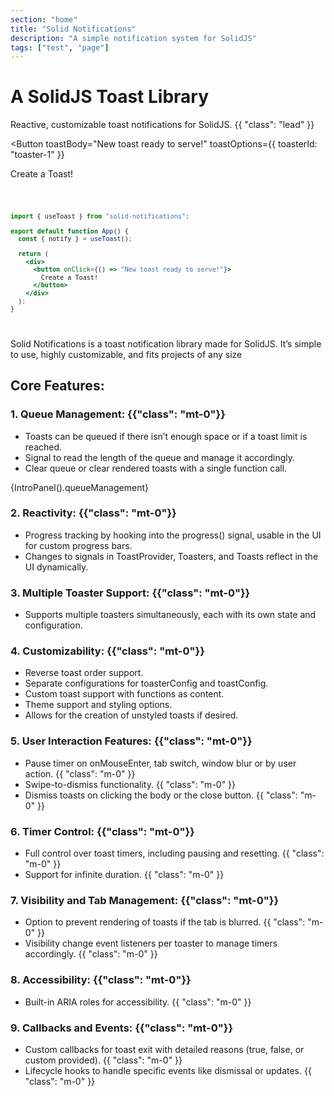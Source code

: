 ```yaml
---
section: "home"
title: "Solid Notifications"
description: "A simple notification system for SolidJS"
tags: ["test", "page"]
---
```



<Title>Home</Title>

# A SolidJS Toast Library

Reactive, customizable toast notifications for SolidJS. {{ "class": "lead" }}

<Button
  toastBody="New toast ready to serve!"
  toastOptions={{ toasterId: "toaster-1" }}
>
  Create a Toast!
</Button>

<Code lang="jsx">

```jsx
import { useToast } from "solid-notifications";

export default function App() {
  const { notify } = useToast();

  return (
    <div>
      <button onClick={() => "New toast ready to serve!"}>
        Create a Toast!
      </button>
    </div>
  );
}
```

</Code>

Solid Notifications is a toast notification library made for SolidJS. It’s simple to use, highly customizable, and fits projects of any size

## Core Features:

### 1. Queue Management: {{"class": "mt-0"}}

- Toasts can be queued if there isn’t enough space or if a toast limit is reached.
- Signal to read the length of the queue and manage it accordingly.
- Clear queue or clear rendered toasts with a single function call.

{IntroPanel().queueManagement}

### 2. Reactivity: {{"class": "mt-0"}}

- Progress tracking by hooking into the progress() signal, usable in the UI for custom progress bars.
- Changes to signals in ToastProvider, Toasters, and Toasts reflect in the UI dynamically.

### 3. Multiple Toaster Support: {{"class": "mt-0"}}

- Supports multiple toasters simultaneously, each with its own state and configuration.

### 4. Customizability: {{"class": "mt-0"}}

- Reverse toast order support.
- Separate configurations for toasterConfig and toastConfig.
- Custom toast support with functions as content.
- Theme support and styling options.
- Allows for the creation of unstyled toasts if desired.

### 5. User Interaction Features: {{"class": "mt-0"}}

- Pause timer on onMouseEnter, tab switch, window blur or by user action. {{ "class": "m-0" }}
- Swipe-to-dismiss functionality. {{ "class": "m-0" }}
- Dismiss toasts on clicking the body or the close button. {{ "class": "m-0" }}

### 6. Timer Control: {{"class": "mt-0"}}

- Full control over toast timers, including pausing and resetting. {{ "class": "m-0" }}
- Support for infinite duration. {{ "class": "m-0" }}

### 7. Visibility and Tab Management: {{"class": "mt-0"}}

- Option to prevent rendering of toasts if the tab is blurred. {{ "class": "m-0" }}
- Visibility change event listeners per toaster to manage timers accordingly. {{ "class": "m-0" }}

### 8. Accessibility: {{"class": "mt-0"}}

- Built-in ARIA roles for accessibility. {{ "class": "m-0" }}

### 9. Callbacks and Events: {{"class": "mt-0"}}

- Custom callbacks for toast exit with detailed reasons (true, false, or custom provided). {{ "class": "m-0" }}
- Lifecycle hooks to handle specific events like dismissal or updates. {{ "class": "m-0" }}
